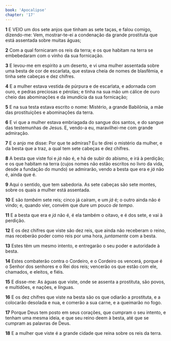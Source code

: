 ```yaml
---
book: 'Apocalipse'
chapter: '17'
---
```


**1** E VEIO um dos sete anjos que tinham as sete taças, e falou comigo, dizendo-me: Vem, mostrar-te-ei a condenação da grande prostituta que está assentada sobre muitas águas;

**2** Com a qual fornicaram os reis da terra; e os que habitam na terra se embebedaram com o vinho da sua fornicação.

**3** E levou-me em espírito a um deserto, e vi uma mulher assentada sobre uma besta de cor de escarlata, que estava cheia de nomes de blasfêmia, e tinha sete cabeças e dez chifres.

**4** E a mulher estava vestida de púrpura e de escarlata, e adornada com ouro, e pedras preciosas e pérolas; e tinha na sua mão um cálice de ouro cheio das abominações e da imundícia da sua fornicação;

**5** E na sua testa estava escrito o nome: Mistério, a grande Babilônia, a mãe das prostituições e abominações da terra.

**6** E vi que a mulher estava embriagada do sangue dos santos, e do sangue das testemunhas de Jesus. E, vendo-a eu, maravilhei-me com grande admiração.

**7** E o anjo me disse: Por que te admiras? Eu te direi o mistério da mulher, e da besta que a traz, a qual tem sete cabeças e dez chifres.

**8** A besta que viste foi e _já_ não é, e há de subir do abismo, e irá à perdição; e os que habitam na terra (cujos nomes não estão escritos no livro da vida, desde a fundação do mundo) se admirarão, vendo a besta que era e _já_ não é, ainda que é.

**9** Aqui o sentido, que tem sabedoria. As sete cabeças são sete montes, sobre os quais a mulher está assentada.

**10** E são _também_ sete reis; cinco já caíram, e um _já_ é; o outro ainda não é vindo; e, quando vier, convém que dure um pouco _de tempo_.

**11** E a besta que era e _já_ não é, é ela também o oitavo, e é dos sete, e vai à perdição.

**12** E os dez chifres que viste são dez reis, que ainda não receberam o reino, mas receberão poder como reis por uma hora, _juntamente_ com a besta.

**13** Estes têm um mesmo intento, e entregarão o seu poder e autoridade à besta.

**14** Estes combaterão contra o Cordeiro, e o Cordeiro os vencerá, porque é o Senhor dos senhores e o Rei dos reis; vencerão os que estão com ele, chamados, e eleitos, e fiéis.

**15** E disse-me: As águas que viste, onde se assenta a prostituta, são povos, e multidões, e nações, e línguas.

**16** E os dez chifres que viste na besta são os que odiarão a prostituta, e a colocarão desolada e nua, e comerão a sua carne, e a queimarão no fogo.

**17** Porque Deus tem posto em seus corações, que cumpram o seu intento, e tenham uma mesma ideia, e que seu reino deem à besta, até que se cumpram as palavras de Deus.

**18** E a mulher que viste é a grande cidade que reina sobre os reis da terra.
